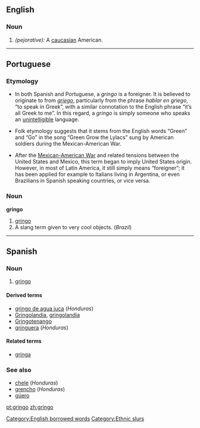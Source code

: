 ==English==

===Noun===
{{en-noun-reg}}
# ''(pejorative):'' A [[caucasian]] American.

----

==Portuguese==

===Etymology===
*In both Spanish and Portuguese, a ''gringo'' is a foreigner. It is believed to originate to from ''[[griego]]'', particularly from the phrase ''hablar en griego'', “to speak in Greek”, with a similar connotation to the English phrase “it’s all Greek to me”. In this regard, a ''gringo'' is simply someone who speaks an [[unintelligible]] language.

*Folk etymology suggests that it stems from the English words “Green” and “Go” in the song “Green Grow the Lylacs” sung by American soldiers during the Mexican-American War.

*After the [[w:Mexican-American War|Mexican-American War]] and related tensions between the United States and Mexico, this term began to imply United States origin. However, in most of Latin America, it still simply means “foreigner”; it has been applied for example to Italians living in Argentina, or even Brazilians in Spanish speaking countries, or vice versa.

===Noun===
'''gringo'''
# [[#Noun|gringo]]
# A slang term given to very cool objects. (''Brazil'')


----

==Spanish==

===Noun===
{{es-noun-mf|feminine=gringa}}

# [[#Noun|gringo]]

====Derived terms====
*[[gringo de agua juca]] (''Honduras'')
*[[Gringolandia]], [[gringolandia]] {{f}}
*[[Gringotenango]]
*[[gringuera]] {{f}} (''Honduras'')

====Related terms====
*[[gringa]] {{f}}

===See also===
*[[chele]] (''Honduras'')
*[[grencho]] (''Honduras'')
*[[güero]]

[[Category:English borrowed words]]
[[Category:Ethnic slurs]]

[[pt:gringo]]
[[zh:gringo]]